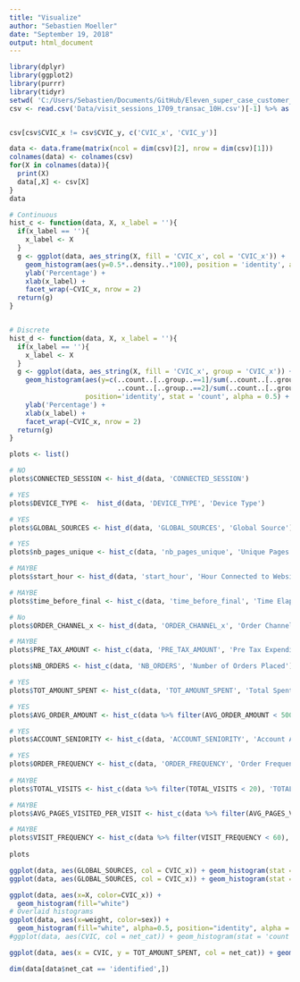 ```yaml
---
title: "Visualize"
author: "Sebastien Moeller"
date: "September 19, 2018"
output: html_document
---
```


```r
library(dplyr)
library(ggplot2)
library(purrr)
library(tidyr)
setwd( 'C:/Users/Sebastien/Documents/GitHub/Eleven_super_case_customer_insights')
csv <- read.csv('Data/visit_sessions_1709_transac_10H.csv')[-1] %>% as.data.frame()


csv[csv$CVIC_x != csv$CVIC_y, c('CVIC_x', 'CVIC_y')]
```

```r
data <- data.frame(matrix(ncol = dim(csv)[2], nrow = dim(csv)[1]))
colnames(data) <- colnames(csv)
for(X in colnames(data)){
  print(X)
  data[,X] <- csv[X]
}
data
```

```r
# Continuous
hist_c <- function(data, X, x_label = ''){
  if(x_label == ''){
    x_label <- X
  }
  g <- ggplot(data, aes_string(X, fill = 'CVIC_x', col = 'CVIC_x')) +
    geom_histogram(aes(y=0.5*..density..*100), position = 'identity', alpha = 0.5) +
    ylab('Percentage') +
    xlab(x_label) +
    facet_wrap(~CVIC_x, nrow = 2)
  return(g)
}


# Discrete
hist_d <- function(data, X, x_label = ''){
  if(x_label == ''){
    x_label <- X
  }
  g <- ggplot(data, aes_string(X, fill = 'CVIC_x', group = 'CVIC_x')) +
    geom_histogram(aes(y=c(..count..[..group..==1]/sum(..count..[..group..==1]),
                           ..count..[..group..==2]/sum(..count..[..group..==2]))*100),
                   position='identity', stat = 'count', alpha = 0.5) +
    ylab('Percentage') +
    xlab(x_label) +
    facet_wrap(~CVIC_x, nrow = 2)
  return(g)
}

```


```r
plots <- list()

# NO
plots$CONNECTED_SESSION <- hist_d(data, 'CONNECTED_SESSION')

# YES
plots$DEVICE_TYPE <-  hist_d(data, 'DEVICE_TYPE', 'Device Type')

# YES
plots$GLOBAL_SOURCES <- hist_d(data, 'GLOBAL_SOURCES', 'Global Source')

# YES
plots$nb_pages_unique <- hist_c(data, 'nb_pages_unique', 'Unique Pages Visited')

# MAYBE
plots$start_hour <- hist_d(data, 'start_hour', 'Hour Connected to Website')

# MAYBE
plots$time_before_final <- hist_c(data, 'time_before_final', 'Time Elapsed Before Purchase')

# No
plots$ORDER_CHANNEL_x <- hist_d(data, 'ORDER_CHANNEL_x', 'Order Channel')

# MAYBE
plots$PRE_TAX_AMOUNT <- hist_c(data, 'PRE_TAX_AMOUNT', 'Pre Tax Expenditure')

plots$NB_ORDERS <- hist_c(data, 'NB_ORDERS', 'Number of Orders Placed')

# YES
plots$TOT_AMOUNT_SPENT <- hist_c(data, 'TOT_AMOUNT_SPENT', 'Total Spent')

# YES
plots$AVG_ORDER_AMOUNT <- hist_c(data %>% filter(AVG_ORDER_AMOUNT < 500), 'AVG_ORDER_AMOUNT', 'Average Expenditure')

# YES
plots$ACCOUNT_SENIORITY <- hist_c(data, 'ACCOUNT_SENIORITY', 'Account Age (days)')

# YES
plots$ORDER_FREQUENCY <- hist_c(data, 'ORDER_FREQUENCY', 'Order Frequency')
  
# MAYBE
plots$TOTAL_VISITS <- hist_c(data %>% filter(TOTAL_VISITS < 20), 'TOTAL_VISITS', 'Total Site Visits')

# MAYBE
plots$AVG_PAGES_VISITED_PER_VISIT <- hist_c(data %>% filter(AVG_PAGES_VISITED_PER_VISIT < 30), 'AVG_PAGES_VISITED_PER_VISIT', 'Average Pages Visited per Visit')

# MAYBE
plots$VISIT_FREQUENCY <- hist_c(data %>% filter(VISIT_FREQUENCY < 60), 'VISIT_FREQUENCY', 'Visit Frequency')
  
plots
```

```r
ggplot(data, aes(GLOBAL_SOURCES, col = CVIC_x)) + geom_histogram(stat = 'count', position="identity", alpha = 0.5)
ggplot(data, aes(GLOBAL_SOURCES, col = CVIC_x)) + geom_histogram(stat = 'count')
```



```r
ggplot(data, aes(x=X, color=CVIC_x)) +
  geom_histogram(fill="white")
# Overlaid histograms
ggplot(data, aes(x=weight, color=sex)) +
  geom_histogram(fill="white", alpha=0.5, position="identity", alpha = 0.5)
#ggplot(data, aes(CVIC, col = net_cat)) + geom_histogram(stat = 'count')
```

```r
ggplot(data, aes(x = CVIC, y = TOT_AMOUNT_SPENT, col = net_cat)) + geom_point()
```

```r
dim(data[data$net_cat == 'identified',])
```











